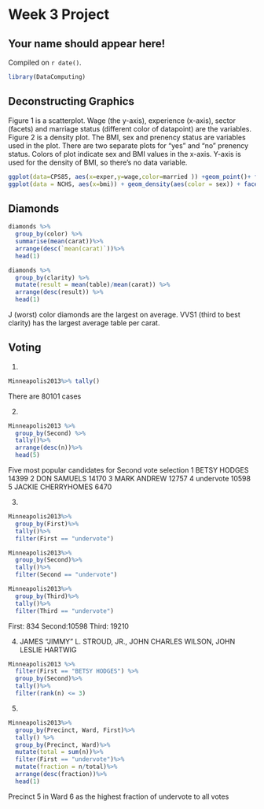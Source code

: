 # Week 3 Project

## Your name should appear here! 

<!-- leave this material as is -->
Compiled on `r date()`.

<!-- put your content after this line -->
```r
library(DataComputing)
```

## Deconstructing Graphics
Figure 1 is a scatterplot. Wage (the y-axis), experience (x-axis), sector (facets) and marriage status (different color of datapoint) are the variables. 
Figure 2 is a density plot. The BMI, sex and prenency status are variables used in the plot. There are two separate plots for "yes" and "no" prenency status. Colors of plot indicate sex and BMI values in the x-axis. Y-axis is used for the density of BMI, so there's no data variable.

```r
ggplot(data=CPS85, aes(x=exper,y=wage,color=married )) +geom_point()+ facet_wrap(~sector, nrow=2)
ggplot(data = NCHS, aes(x=bmi)) + geom_density(aes(color = sex)) + facet_wrap(~pregnant) 
```

## Diamonds

```r
diamonds %>% 
  group_by(color) %>%
  summarise(mean(carat))%>%
  arrange(desc(`mean(carat)`))%>%
  head(1)

diamonds %>% 
  group_by(clarity) %>%
  mutate(result = mean(table)/mean(carat)) %>%
  arrange(desc(result)) %>%
  head(1)
```

J (worst) color diamonds are the  largest on average.
VVS1 (third to best clarity) has the largest average table per carat.

## Voting
1.
```r
Minneapolis2013%>% tally()
```
There are 80101 cases

2. 
```r
Minneapolis2013 %>%
  group_by(Second) %>%
  tally()%>%
  arrange(desc(n))%>%
  head(5)
```

Five most popular candidates for Second vote selection
1        BETSY HODGES 14399
2        DON SAMUELS 14170
3        MARK ANDREW 12757
4          undervote 10598
5 JACKIE CHERRYHOMES  6470

3.
```r
Minneapolis2013%>%
  group_by(First)%>%
  tally()%>%
  filter(First == "undervote")

Minneapolis2013%>%
  group_by(Second)%>%
  tally()%>%
  filter(Second == "undervote")

Minneapolis2013%>%
  group_by(Third)%>%
  tally()%>%
  filter(Third == "undervote")
```

First: 834
Second:10598
Third: 19210

4. JAMES "JIMMY" L. STROUD, JR., JOHN CHARLES WILSON, JOHN LESLIE HARTWIG 

```r
Minneapolis2013 %>% 
  filter(First == "BETSY HODGES") %>%
  group_by(Second)%>%
  tally()%>%
  filter(rank(n) <= 3)
```


5. 
```r
Minneapolis2013%>%
  group_by(Precinct, Ward, First)%>%
  tally() %>%
  group_by(Precinct, Ward)%>%
  mutate(total = sum(n))%>%
  filter(First == "undervote")%>%
  mutate(fraction = n/total)%>%
  arrange(desc(fraction))%>%
  head(1)
```

Precinct 5 in Ward 6 as the highest fraction of undervote to all votes

